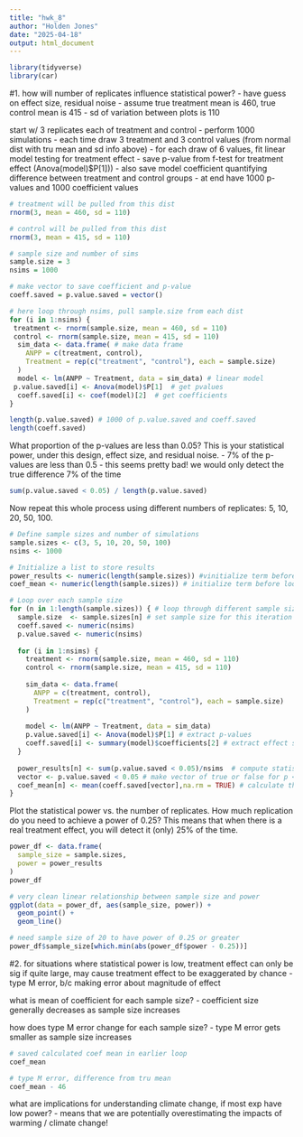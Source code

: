 ```yaml
---
title: "hwk_8"
author: "Holden Jones"
date: "2025-04-18"
output: html_document
---
```


```r
library(tidyverse)
library(car)
```


#1.
how will number of replicates influence statistical power?
- have guess on effect size, residual noise
  - assume true treatment mean is 460, true control mean is 415
  - sd of variation between plots is 110
  
start w/ 3 replicates each of treatment and control
- perform 1000 simulations
- each time draw 3 treatment and 3 control values (from normal dist with tru mean and sd info above)
- for each draw of 6 values, fit linear model testing for treatment effect
- save p-value from f-test for treatment effect (Anova(model)$P[1]))
- also save model coefficient quantifying difference between treatment and control groups
- at end have 1000 p-values and 1000 coefficient values
```r
# treatment will be pulled from this dist
rnorm(3, mean = 460, sd = 110)

# control will be pulled from this dist
rnorm(3, mean = 415, sd = 110)

# sample size and number of sims
sample.size = 3
nsims = 1000

# make vector to save coefficient and p-value
coeff.saved = p.value.saved = vector()

# here loop through nsims, pull sample.size from each dist 
for (i in 1:nsims) {
 treatment <- rnorm(sample.size, mean = 460, sd = 110)
 control <- rnorm(sample.size, mean = 415, sd = 110)
  sim_data <- data.frame( # make data frame
    ANPP = c(treatment, control),
    Treatment = rep(c("treatment", "control"), each = sample.size)
  )
  model <- lm(ANPP ~ Treatment, data = sim_data) # linear model
 p.value.saved[i] <- Anova(model)$P[1]  # get pvalues
  coeff.saved[i] <- coef(model)[2]  # get coefficients
}

length(p.value.saved) # 1000 of p.value.saved and coeff.saved
length(coeff.saved)
``` 
 
What proportion of the p-values are less than 0.05? This is your statistical power, 
under this design, effect size, and residual noise.
- 7% of the p-values are less than 0.5
- this seems pretty bad! we would only detect the true difference 7% of the time
```r
sum(p.value.saved < 0.05) / length(p.value.saved)
```

Now repeat this whole process using different numbers of replicates: 5, 10, 20, 50, 100. 
```r
# Define sample sizes and number of simulations
sample.sizes <- c(3, 5, 10, 20, 50, 100)
nsims <- 1000

# Initialize a list to store results
power_results <- numeric(length(sample.sizes)) #vinitialize term before loop
coef_mean <- numeric(length(sample.sizes)) # initialize term before loop

# Loop over each sample size
for (n in 1:length(sample.sizes)) { # loop through different sample sizes
  sample.size  <- sample.sizes[n] # set sample size for this iteration
  coeff.saved <- numeric(nsims)
  p.value.saved <- numeric(nsims)
  
  for (i in 1:nsims) {
    treatment <- rnorm(sample.size, mean = 460, sd = 110)
    control <- rnorm(sample.size, mean = 415, sd = 110)
    
    sim_data <- data.frame(
      ANPP = c(treatment, control),
      Treatment = rep(c("treatment", "control"), each = sample.size)
    )
    
    model <- lm(ANPP ~ Treatment, data = sim_data)
    p.value.saved[i] <- Anova(model)$P[1] # extract p-values
    coeff.saved[i] <- summary(model)$coefficients[2] # extract effect size
  }
  
  power_results[n] <- sum(p.value.saved < 0.05)/nsims  # compute statistical power
  vector <- p.value.saved < 0.05 # make vector of true or false for p < 0.05
  coef_mean[n] <- mean(coeff.saved[vector],na.rm = TRUE) # calculate the mean of coefficients from corresponding true/false vector
}
```

Plot the statistical power vs. the number of replicates. How much replication do you need 
to achieve a power of 0.25? This means that when there is a real treatment effect, 
you will detect it (only) 25% of the time. 
```r
power_df <- data.frame(
  sample_size = sample.sizes,
  power = power_results
)
power_df

# very clean linear relationship between sample size and power
ggplot(data = power_df, aes(sample_size, power)) +
  geom_point() +
  geom_line()

# need sample size of 20 to have power of 0.25 or greater
power_df$sample_size[which.min(abs(power_df$power - 0.25))]
```


#2.
for situations where statistical power is low, treatment effect can only be sig
if quite large, may cause treatment effect to be exaggerated by chance
- type M error, b/c making error about magnitude of effect

what is mean of coefficient for each sample size?
- coefficient size generally decreases as sample size increases

how does type M error change for each sample size?
- type M error gets smaller as sample size increases
```r
# saved calculated coef mean in earlier loop
coef_mean

# type M error, difference from tru mean
coef_mean - 46
```

what are implications for understanding climate change, if most exp have low power?
- means that we are potentially overestimating the impacts of warming / climate change!